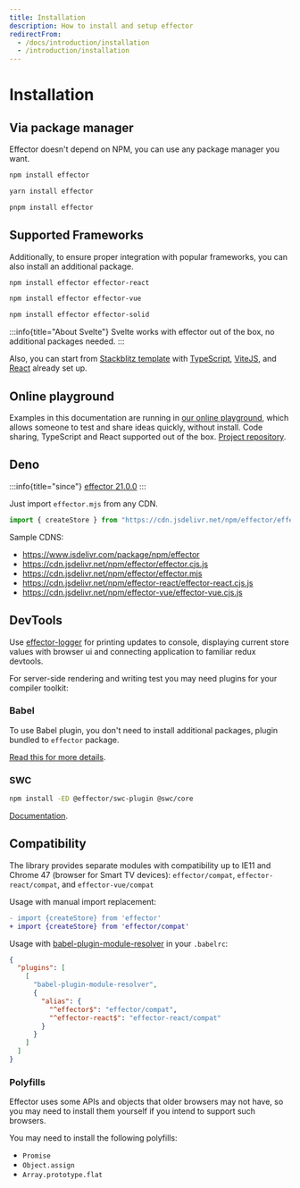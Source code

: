 ```yaml
---
title: Installation
description: How to install and setup effector
redirectFrom:
  - /docs/introduction/installation
  - /introduction/installation
---
```



# Installation

## Via package manager

Effector doesn't depend on NPM, you can use any package manager you want.<br/>

<Tabs>
  <TabItem label="npm">

```bash
npm install effector
```

  </TabItem>
  <TabItem label="yarn">

```bash
yarn install effector
```

  </TabItem>
  <TabItem label="pnpm">

```bash
pnpm install effector
```

  </TabItem>
</Tabs>

## Supported Frameworks

Additionally, to ensure proper integration with popular frameworks, you can also install an additional package.

<Tabs>
  <TabItem label="React">

```bash
npm install effector effector-react
```

  </TabItem>
  <TabItem label="Vue">

```bash
npm install effector effector-vue
```

  </TabItem>
  <TabItem label="Solid">

```bash
npm install effector effector-solid
```

  </TabItem>
</Tabs>

:::info{title="About Svelte"}
Svelte works with effector out of the box, no additional packages needed.
:::

Also, you can start from [Stackblitz template](https://stackblitz.com/fork/github/effector/vite-react-template) with [TypeScript](https://typescriptlang.org/), [ViteJS](https://vitejs.dev/), and [React](https://reactjs.org/) already set up.

## Online playground

Examples in this documentation are running in [our online playground](https://share.effector.dev), which allows someone to test and share ideas quickly, without install. Code sharing, TypeScript and React supported out of the box. [Project repository](https://github.com/effector/repl).

## Deno

:::info{title="since"}
[effector 21.0.0](https://changelog.effector.dev/#effector-21-0-0)
:::

Just import `effector.mjs` from any CDN.

```typescript
import { createStore } from "https://cdn.jsdelivr.net/npm/effector/effector.mjs";
```

Sample CDNS:

- https://www.jsdelivr.com/package/npm/effector
- https://cdn.jsdelivr.net/npm/effector/effector.cjs.js
- https://cdn.jsdelivr.net/npm/effector/effector.mjs
- https://cdn.jsdelivr.net/npm/effector-react/effector-react.cjs.js
- https://cdn.jsdelivr.net/npm/effector-vue/effector-vue.cjs.js

## DevTools

Use [effector-logger](https://github.com/effector/logger) for printing updates to console, displaying current store values with browser ui and connecting application to familiar redux devtools.

For server-side rendering and writing test you may need plugins for your compiler toolkit:

### Babel

To use Babel plugin, you don't need to install additional packages, plugin bundled to `effector` package.

[Read this for more details](/en/api/effector/babel-plugin).

### SWC

```bash
npm install -ED @effector/swc-plugin @swc/core
```

[Documentation](/en/api/effector/swc-plugin).

## Compatibility

The library provides separate modules with compatibility up to IE11 and Chrome 47 (browser for Smart TV devices): `effector/compat`, `effector-react/compat`, and `effector-vue/compat`

Usage with manual import replacement:

```diff
- import {createStore} from 'effector'
+ import {createStore} from 'effector/compat'
```

Usage with [babel-plugin-module-resolver](https://github.com/tleunen/babel-plugin-module-resolver) in your `.babelrc`:

```json
{
  "plugins": [
    [
      "babel-plugin-module-resolver",
      {
        "alias": {
          "^effector$": "effector/compat",
          "^effector-react$": "effector-react/compat"
        }
      }
    ]
  ]
}
```

### Polyfills

Effector uses some APIs and objects that older browsers may not have, so you may need to install them yourself if you intend to support such browsers.

You may need to install the following polyfills:

- `Promise`
- `Object.assign`
- `Array.prototype.flat`
